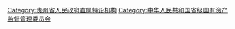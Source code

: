 [[Category:贵州省人民政府直属特设机构|Category:贵州省人民政府直属特设机构]]
[[Category:中华人民共和国省级国有资产监督管理委员会|Category:中华人民共和国省级国有资产监督管理委员会]]